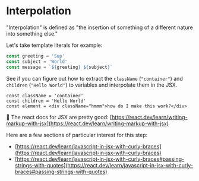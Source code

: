 # Interpolation

"Interpolation" is defined as "the insertion of something of a different nature
into something else."

Let's take template literals for example:

```typescript
const greeting = 'Sup'
const subject = 'World'
const message = `${greeting} ${subject}`
```

See if you can figure out how to extract the `className` (`"container"`) and
`children` (`"Hello World"`) to variables and interpolate them in the JSX.

```tsx
const className = 'container'
const children = 'Hello World'
const element = <div className="hmmm">how do I make this work?</div>
```

📜 The react docs for JSX are pretty good:
[https://react.dev/learn/writing-markup-with-jsx](https://react.dev/learn/writing-markup-with-jsx)

Here are a few sections of particular interest for this step:

- [https://react.dev/learn/javascript-in-jsx-with-curly-braces](https://react.dev/learn/javascript-in-jsx-with-curly-braces)
- [https://react.dev/learn/javascript-in-jsx-with-curly-braces#passing-strings-with-quotes](https://react.dev/learn/javascript-in-jsx-with-curly-braces#passing-strings-with-quotes)
